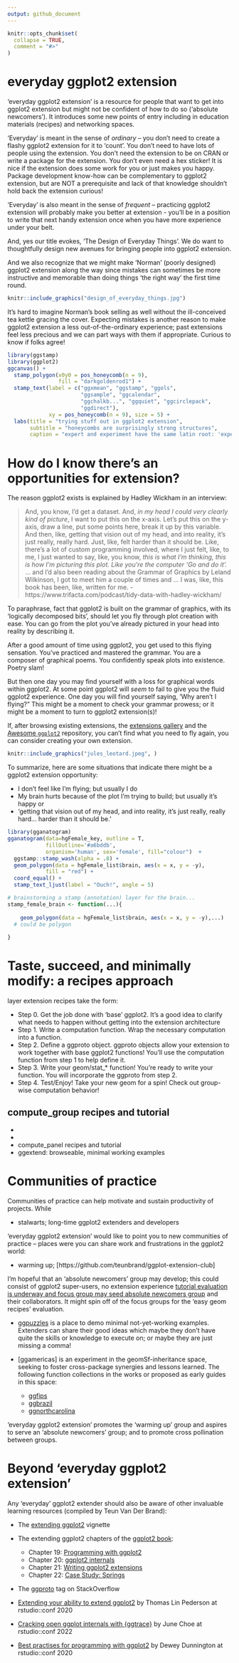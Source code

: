 ```yaml
---
output: github_document
---
```


<!-- README.md is generated from README.Rmd. Please edit that file -->

```r
knitr::opts_chunk$set(
  collapse = TRUE,
  comment = "#>"
)
```

# everyday ggplot2 extension

<!-- badges: start -->
<!-- badges: end -->


'everyday ggplot2 extension' is a resource for people that want to get into ggplot2 extension but might not be confident of how to do so ('absolute newcomers').  It introduces some new points of entry including in education materials (recipes) and networking spaces.

'Everyday' is meant in the sense of *ordinary* -- you don't need to create a flashy ggplot2 extension for it to 'count'. You don't need to have lots of people using the extension. You don't need the extension to be on CRAN or write a package for the extension. You don't even need a hex sticker! It is nice if the extension does some work for you or just makes you happy. Package development know-how can be complementary to ggplot2 extension, but are NOT a prerequisite and lack of that knowledge shouldn't hold back the extension curious!

'Everyday' is also meant in the sense of *frequent* -- practicing ggplot2 extension will probably make you better at extension - you'll be in a position to write that next handy extension once when you have more experience under your belt.

And, yes our title evokes, 'The Design of Everyday Things'. We do want to thoughtfully design new avenues for bringing people into ggplot2 extension.  

And we also recognize that we might make 'Norman' (poorly designed) ggplot2 extension along the way since mistakes can sometimes be more instructive and memorable than doing things 'the right way' the first time round.

```r
knitr::include_graphics("design_of_everyday_things.jpg")
```

It's hard to imagine Norman's book selling as well without the ill-conceived tea kettle gracing the cover. Expecting mistakes is another reason to make ggplot2 extension a less out-of-the-ordinary experience; past extensions feel less precious and we can part ways with them if appropriate. Curious to know if folks agree!

```r
library(ggstamp)
library(ggplot2)
ggcanvas() + 
  stamp_polygon(x0y0 = pos_honeycomb(n = 9), 
                fill = "darkgoldenrod1") + 
  stamp_text(label = c("ggxmean", "ggstamp", "ggols", 
                       "ggsample", "ggcalendar", 
                       "ggchalkb...", "ggquiet", "ggcirclepack",
                       "ggdirect"), 
             xy = pos_honeycomb(n = 9), size = 5) +
  labs(title = "trying stuff out in ggplot2 extension",
       subtitle = "honeycombs are surprisingly strong structures",
       caption = "expert and experiment have the same latin root: 'experi', to try") 

```


# How do I know there's an opportunities for extension?

The reason ggplot2 exists is explained by Hadley Wickham in an interview:

> And, you know, I'd get a dataset. And, *in my head I could very clearly kind of picture*, I want to put this on the x-axis. Let's put this on the y-axis, draw a line, put some points here, break it up by this variable.  And then, like, getting that vision out of my head, and into reality, it's just really, really hard. Just, like, felt harder than it should be. Like, there's a lot of custom programming involved, where I just felt, like, to me, I just wanted to say, like, you know, *this is what I'm thinking, this is how I'm picturing this plot. Like you're the computer 'Go and do it'.*  ... and I'd also been reading about the Grammar of Graphics by Leland Wilkinson, I got to meet him a couple of times and ... I was, like, this book has been, like, written for me.
 - https://www.trifacta.com/podcast/tidy-data-with-hadley-wickham/

To paraphrase, fact that ggplot2 is built on the grammar of graphics, with its 'logically decomposed bits', should let you fly through plot creation with ease.  You can go from the plot you've already pictured in your head into reality  by describing it.

After a good amount of time using ggplot2, you get used to this flying sensation.  You've practiced and mastered the grammar.  You are a composer of graphical poems. You confidently speak plots into existence. Poetry slam!

But then one day you may find yourself with a loss for graphical words within ggplot2. At some point ggplot2 will *seem* to fail to give you the fluid ggplot2 experience.  One day you will find yourself saying, 'Why aren't I flying?"  This might be a moment to check your grammar prowess; or it might be a moment to turn to ggplot2 extension(s)!  

If, after browsing existing extensions, the [extensions gallery](https://exts.ggplot2.tidyverse.org/gallery/)
and the [Awesome `ggplot2`](https://github.com/erikgahner/awesome-ggplot2) repository, you can't find what you need to fly again, you can consider creating your own extension.

```r
knitr::include_graphics("jules_leotard.jpeg", )
```

To summarize, here are some situations that indicate there might be a ggplot2 extension opportunity:

- I don't feel like I'm flying; but usually I do
- My brain hurts because of the plot I'm trying to build; but usually it's happy or 
- 'getting that vision out of my head, and into reality, it’s just really, really hard... harder than it should be.'

```r
library(gganatogram)
gganatogram(data=hgFemale_key, outline = T, 
            fillOutline='#a6bddb', 
            organism='human', sex='female', fill="colour")  +
  ggstamp::stamp_wash(alpha = .8) +
  geom_polygon(data = hgFemale_list$brain, aes(x = x, y = -y), 
            fill = "red") +
  coord_equal() + 
  stamp_text_ljust(label = "Ouch!", angle = 5)

# brainstorming a stamp (annotation) layer for the brain...
stamp_female_brain <- function(...){
  
    geom_polygon(data = hgFemale_list$brain, aes(x = x, y = -y),...)
  # could be polygon
  
}

```


<!-- > Pooh began to feel a little more comfortable, because when you are a Bear of Very Little Brain, and you Think of Things, you find sometimes that a Thing which seemed very Thingish inside you is quite different when it gets out into the open and has other people looking at it. - A.A. Milne The House at Pooh Corner (1928) ch. 6 -->




# Taste, succeed, and minimally modify: a recipes approach

layer extension recipes take the form:

- Step 0. Get the job done with 'base' ggplot2. It's a good idea to clarify what needs to happen without getting into the extension architecture
- Step 1. Write a computation function. Wrap the necessary computation into a function.
- Step 2. Define a ggproto object. ggproto objects allow your extension to work together with base ggplot2 functions! You'll use the computation function from step 1 to help define it.
- Step 3. Write your geom/stat_* function! You're ready to write your function. You will incorporate the ggproto from step 2.
- Step 4. Test/Enjoy! Take your new geom for a spin! Check out group-wise computation behavior!


compute_group recipes and tutorial
- 
-
- 

- compute_panel recipes and tutorial
- ggextend: browseable, minimal working examples


# Communities of practice

Communities of practice can help motivate and sustain productivity of projects.  While  

- stalwarts; long-time ggplot2 extenders and developers

'everyday ggplot2 extension' would like to point you to new communities of practice -- places were you can share work and frustrations in the ggplot2 world:

- warming up; [https://github.com/teunbrand/ggplot-extension-club]

I'm hopeful that an 'absolute newcomers' group may develop; this could consist of ggplot2 super-users, no extension experience [tutorial evaluation is underway and focus group may seed absolute newcomers group](https://github.com/EvaMaeRey/easy-geom-recipes) and their collaborators.  It might spin off of the focus groups for the 'easy geom recipes' evaluation.

- [ggpuzzles](https://github.com/EvaMaeRey/ggpuzzles) is a place to demo minimal not-yet-working examples.  Extenders can share their good ideas which maybe they don't have quite the skills or knowledge to execute on; or maybe they are just missing a comma!

- [ggamericas] is an experiment in the geomSf-inheritance space, seeking to foster cross-package synergies and lessons learned. The following function collections in the works or proposed as early guides in this space:

  - [ggfips](https://github.com/EvaMaeRey/ggfips)
  - [ggbrazil](https://github.com/EvaMaeRey/ggbrazil)
  - [ggnorthcarolina]()

'everyday ggplot2 extension' promotes the 'warming up' group and aspires to serve an 'absolute newcomers' group; and to promote cross pollination between groups. 

  


# Beyond 'everyday ggplot2 extension'

Any 'everyday' ggplot2 extender should also be aware of other invaluable learning resources (compiled by Teun Van Der Brand):

* The [extending ggplot2](https://ggplot2.tidyverse.org/articles/extending-ggplot2.html) vignette
* The extending ggplot2 chapters of the [ggplot2 book](https://ggplot2-book.org/):
  * Chapter 19: [Programming with ggplot2](https://ggplot2-book.org/programming.html)
  * Chapter 20: [ggplot2 internals](https://ggplot2-book.org/internals.html)
  * Chapter 21: [Writing ggplot2 extensions](https://ggplot2-book.org/extensions.html)
  * Chapter 22: [Case Study: Springs](https://ggplot2-book.org/spring1.html)
* The [ggproto](https://stackoverflow.com/questions/tagged/ggproto) tag on StackOverflow

* [Extending your ability to extend ggplot2](https://www.rstudio.com/resources/rstudioconf-2020/extending-your-ability-to-extend-ggplot2/) by Thomas Lin Pederson at rstudio::conf 2020
* [Cracking open ggplot internals with {ggtrace}](https://www.rstudio.com/resources/rstudioconf-2020/best-practices-for-programming-with-ggplot2/) by June Choe at rstudio::conf 2022
* [Best practises for programming with ggplot2](https://www.rstudio.com/resources/rstudioconf-2020/best-practices-for-programming-with-ggplot2/) by Dewey Dunnington at rstudio::conf 2020







